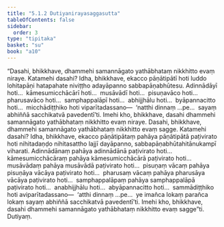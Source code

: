 ```yaml
---
title: "5.1.2 Dutiyanirayasaggasutta"
tableOfContents: false
sidebar:
  order: 3
type: "tipitaka"
basket: "su"
book: "a10"
---
```



<DynamicBreadcrumb />

<Division number="212" book="a10" bookNo="17" page="492">

<Paragraph number="1415" book="a10">
“Dasahi, bhikkhave, dhammehi samannāgato yathābhataṃ nikkhitto evaṃ niraye. Katamehi dasahi? Idha, bhikkhave, ekacco pāṇātipātī hoti luddo lohitapāṇi hatapahate niviṭṭho adayāpanno sabbapāṇabhūtesu.
</Paragraph>

<Paragraph number="1416" book="a10">
Adinnādāyī hoti…  kāmesumicchācārī hoti…  musāvādī hoti…  pisuṇavāco hoti…  pharusavāco hoti…  samphappalāpī hoti…  abhijjhālu hoti…  byāpannacitto hoti…  micchādiṭṭhiko hoti viparītadassano—  ‘natthi dinnaṃ …pe…  sayaṃ abhiññā sacchikatvā pavedentī’ti. Imehi kho, bhikkhave, dasahi dhammehi samannāgato yathābhataṃ nikkhitto evaṃ niraye.
</Paragraph>

<Paragraph number="1417" book="a10">
Dasahi, bhikkhave, dhammehi samannāgato yathābhataṃ nikkhitto evaṃ sagge. Katamehi dasahi? Idha, bhikkhave, ekacco pāṇātipātaṃ pahāya pāṇātipātā paṭivirato hoti nihitadaṇḍo nihitasattho lajjī dayāpanno, sabbapāṇabhūtahitānukampī viharati.
</Paragraph>

<Paragraph number="1418" book="a10">
Adinnādānaṃ pahāya adinnādānā paṭivirato hoti…  kāmesumicchācāraṃ pahāya kāmesumicchācārā paṭivirato hoti…  musāvādaṃ pahāya musāvādā paṭivirato hoti…  pisuṇaṃ vācaṃ pahāya pisuṇāya vācāya paṭivirato hoti…  pharusaṃ vācaṃ pahāya pharusāya vācāya paṭivirato hoti…  samphappalāpaṃ pahāya samphappalāpā paṭivirato hoti…  anabhijjhālu hoti…  abyāpannacitto hoti…  sammādiṭṭhiko hoti aviparītadassano—  ‘atthi dinnaṃ …pe…  ye imañca lokaṃ parañca lokaṃ sayaṃ abhiññā sacchikatvā pavedentī’ti. Imehi kho, bhikkhave, dasahi dhammehi samannāgato yathābhataṃ nikkhitto evaṃ sagge”ti.

</Paragraph>
</Division>

<Paragraph number="1419" type="center" book="a10">
Dutiyaṃ.
</Paragraph>